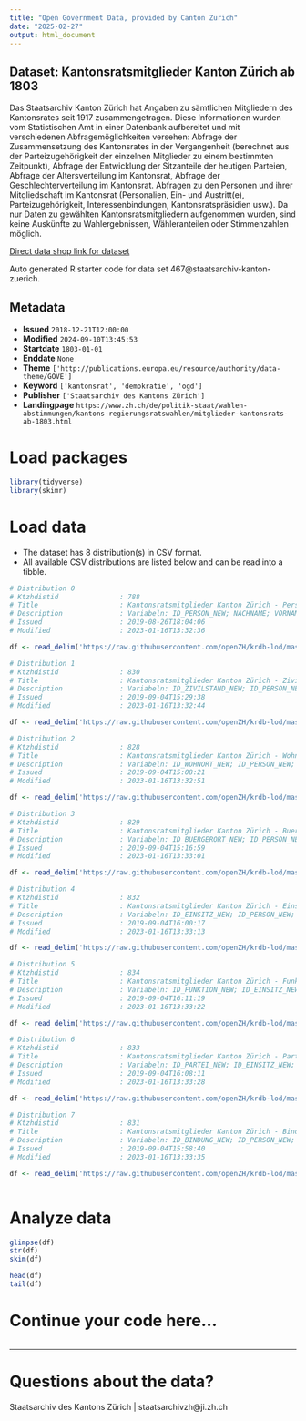 ```yaml
---
title: "Open Government Data, provided by Canton Zurich"
date: "2025-02-27"
output: html_document
---
```


## Dataset: Kantonsratsmitglieder Kanton Zürich ab 1803

Das Staatsarchiv Kanton Zürich hat Angaben zu sämtlichen Mitgliedern des Kantonsrates seit 1917 zusammengetragen. Diese Informationen wurden vom Statistischen Amt in einer Datenbank aufbereitet und mit verschiedenen Abfragemöglichkeiten versehen: Abfrage der Zusammensetzung des Kantonsrates in der Vergangenheit (berechnet aus der Parteizugehörigkeit der einzelnen Mitglieder zu einem bestimmten Zeitpunkt), Abfrage der Entwicklung der Sitzanteile der heutigen Parteien, Abfrage der Altersverteilung im Kantonsrat, Abfrage der Geschlechterverteilung im Kantonsrat. Abfragen zu den Personen und ihrer Mitgliedschaft im Kantonsrat (Personalien, Ein- und Austritt(e), Parteizugehörigkeit, Interessenbindungen, Kantonsratspräsidien usw.). Da nur Daten zu gewählten Kantonsratsmitgliedern aufgenommen wurden, sind keine Auskünfte zu Wahlergebnissen, Wähleranteilen oder Stimmenzahlen möglich.

[Direct data shop link for dataset](https://www.zh.ch/de/politik-staat/statistik-daten/datenkatalog.html#/datasets/467@staatsarchiv-kanton-zuerich)

Auto generated R starter code for data set 467@staatsarchiv-kanton-zuerich.

## Metadata

- **Issued** `2018-12-21T12:00:00`
- **Modified** `2024-09-10T13:45:53`
- **Startdate** `1803-01-01`
- **Enddate** `None`
- **Theme** `['http://publications.europa.eu/resource/authority/data-theme/GOVE']`
- **Keyword** `['kantonsrat', 'demokratie', 'ogd']`
- **Publisher** `['Staatsarchiv des Kantons Zürich']`
- **Landingpage** `https://www.zh.ch/de/politik-staat/wahlen-abstimmungen/kantons-regierungsratswahlen/mitglieder-kantonsrats-ab-1803.html`


# Load packages

```r

library(tidyverse)
library(skimr)

```

# Load data

-   The dataset has 8 distribution(s) in CSV format.
-   All available CSV distributions are listed below and can be read into a tibble.

```r

# Distribution 0
# Ktzhdistid               : 788
# Title                    : Kantonsratsmitglieder Kanton Zürich - Personen
# Description              : Variabeln: ID_PERSON_NEW; NACHNAME; VORNAME; GESCHLECHT; DATUM_GEBURT_TAG; DATUM_GEBURT_MONAT; DATUM_GEBURT_JAHR; DATUM_GEBURT; DATUM_TOD_TAG; DATUM_TOD_MONAT; DATUM_TOD_JAHR; DATUM_TOD; BERUF; AKAD_TITEL; KONFESSION; DIENSTGRAD; GND; HLS; MATRIKELZH; VIAF; QUELLEN; BEMERKUNGEN; BILD; BILDQUELLE
# Issued                   : 2019-08-26T18:04:06
# Modified                 : 2023-01-16T13:32:36

df <- read_delim('https://raw.githubusercontent.com/openZH/krdb-lod/master/data/personen.csv')

# Distribution 1
# Ktzhdistid               : 830
# Title                    : Kantonsratsmitglieder Kanton Zürich - Zivilstände
# Description              : Variabeln: ID_ZIVILSTAND_NEW; ID_PERSON_NEW; ID_PERSON; ZIVILSTAND; PARTNER_NACHNAME; PARTNER_VORNAME; DATUM_VON_TAG; DATUM_VON_MONAT; DATUM_VON_JAHR; DATUM_BIS_TAG; DATUM_BIS_MONAT; DATUM_BIS_JAHR
# Issued                   : 2019-09-04T15:29:38
# Modified                 : 2023-01-16T13:32:44

df <- read_delim('https://raw.githubusercontent.com/openZH/krdb-lod/master/data/zivilstaende.csv')

# Distribution 2
# Ktzhdistid               : 828
# Title                    : Kantonsratsmitglieder Kanton Zürich - Wohnorte
# Description              : Variabeln: ID_WOHNORT_NEW; ID_PERSON_NEW; ID_PERSON; POSTLEITZAHL; GEMEINDENAME; DATUM_VON_TAG; DATUM_VON_MONAT; DATUM_VON_JAHR; DATUM_BIS_TAG; DATUM_BIS_MONAT; DATUM_BIS_JAHR
# Issued                   : 2019-09-04T15:08:21
# Modified                 : 2023-01-16T13:32:51

df <- read_delim('https://raw.githubusercontent.com/openZH/krdb-lod/master/data/wohnorte.csv')

# Distribution 3
# Ktzhdistid               : 829
# Title                    : Kantonsratsmitglieder Kanton Zürich - Buergerorte
# Description              : Variabeln: ID_BUERGERORT_NEW; ID_PERSON_NEW; ID_PERSON; ORT; DATUM_VON_TAG; DATUM_VON_MONAT; DATUM_VON_JAHR; DATUM_BIS_TAG; DATUM_BIS_MONAT; DATUM_BIS_JAHR
# Issued                   : 2019-09-04T15:16:59
# Modified                 : 2023-01-16T13:33:01

df <- read_delim('https://raw.githubusercontent.com/openZH/krdb-lod/master/data/buergerorte.csv')

# Distribution 4
# Ktzhdistid               : 832
# Title                    : Kantonsratsmitglieder Kanton Zürich - Einsitze
# Description              : Variabeln: ID_EINSITZ_NEW; ID_PERSON_NEW; ID_PERSON; RAT; DATUM_EINTRITT_TAG; DATUM_EINTRITT_MONAT; DATUM_EINTRITT_JAHR; DATUM_AUSTRITT_TAG; DATUM_AUSTRITT_MONAT; DATUM_AUSTRITT_JAHR; WAHLKREIS; QUELLEN; BEMERKUNGEN
# Issued                   : 2019-09-04T16:00:17
# Modified                 : 2023-01-16T13:33:13

df <- read_delim('https://raw.githubusercontent.com/openZH/krdb-lod/master/data/einsitze.csv')

# Distribution 5
# Ktzhdistid               : 834
# Title                    : Kantonsratsmitglieder Kanton Zürich - Funktionen
# Description              : Variabeln: ID_FUNKTION_NEW; ID_EINSITZ_NEW; ID_PERSON_NEW; ID_PERSON; FUNKTIONSBEZEICHNUNG; DATUM_VON_TAG; DATUM_VON_MONAT; DATUM_VON_JAHR; DATUM_BIS_TAG; DATUM_BIS_MONAT; DATUM_BIS_JAHR
# Issued                   : 2019-09-04T16:11:19
# Modified                 : 2023-01-16T13:33:22

df <- read_delim('https://raw.githubusercontent.com/openZH/krdb-lod/master/data/funktionen.csv')

# Distribution 6
# Ktzhdistid               : 833
# Title                    : Kantonsratsmitglieder Kanton Zürich - Parteien
# Description              : Variabeln: ID_PARTEI_NEW; ID_EINSITZ_NEW; ID_PERSON_NEW; ID_PERSON; PARTEIBEZEICHNUNG; FRAKTION; DATUM_VON_TAG; DATUM_VON_MONAT; DATUM_VON_JAHR; DATUM_BIS_TAG; DATUM_BIS_MONAT; DATUM_BIS_JAHR
# Issued                   : 2019-09-04T16:08:11
# Modified                 : 2023-01-16T13:33:28

df <- read_delim('https://raw.githubusercontent.com/openZH/krdb-lod/master/data/parteien.csv')

# Distribution 7
# Ktzhdistid               : 831
# Title                    : Kantonsratsmitglieder Kanton Zürich - Bindungen
# Description              : Variabeln: ID_BINDUNG_NEW; ID_PERSON_NEW; ID_PERSON; BINDUNGSKATEGORIE; INSTITUTION; DATUM_VON_TAG; DATUM_VON_MONAT; DATUM_VON_JAHR; DATUM_BIS_TAG; DATUM_BIS_MONAT; DATUM_BIS_JAHR
# Issued                   : 2019-09-04T15:58:40
# Modified                 : 2023-01-16T13:33:35

df <- read_delim('https://raw.githubusercontent.com/openZH/krdb-lod/master/data/bindungen.csv')



```

# Analyze data

```r

glimpse(df)
str(df)
skim(df)

head(df)
tail(df)

```

# Continue your code here...

```r

```

------------------------------------------------------------------------

# Questions about the data?

Staatsarchiv des Kantons Zürich | staatsarchivzh@ji.zh.ch
